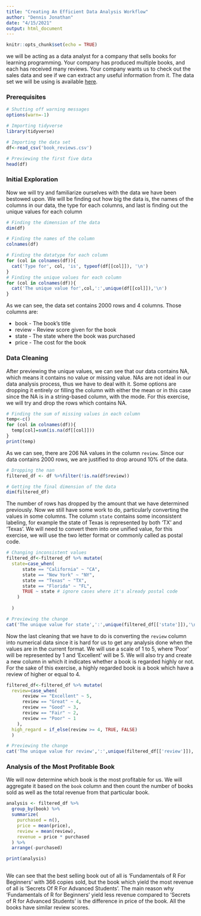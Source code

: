 ---
title: "Creating An Efficient Data Analysis Workflow"
author: "Dennis Jonathan"
date: "4/15/2021"
output: html_document
---

```{r setup, include=FALSE}
knitr::opts_chunk$set(echo = TRUE)
```

we will be acting as a data analyst for a company that sells books for learning programming. Your company has produced multiple books, and each has received many reviews. Your company wants us to check out the sales data and see if we can extract any useful information from it. The data set we will be using is available [here](https://data.world/dataquest/book-reviews).

### Prerequisites

```{r prereqs}
# Shutting off warning messages
options(warn=-1)

# Importing tidyverse
library(tidyverse)

# Importing the data set
df<-read_csv('book_reviews.csv')

# Previewing the first five data
head(df)
```

### Initial Exploration
Now we will try and familiarize ourselves with the data we have been bestowed upon. We will be finding out how big the data is, the names of the columns in our data, the type for each columns, and last is finding out the unique values for each column

```{r i_explore}
# Finding the dimension of the data
dim(df)

# Finding the names of the column
colnames(df)

# Finding the datatype for each column
for (col in colnames(df)){
  cat('Type for', col, 'is', typeof(df[[col]]), '\n')
}
# Finding the unique values for each column
for (col in colnames(df)){
  cat('The unique value for',col,':',unique(df[[col]]),'\n')
}
```
As we can see, the data set contains 2000 rows and 4 columns. Those columns are: 

* book - The book's title
* review - Review score given for the book
* state - The state where the book was purchased
* price - The cost for the book

### Data Cleaning
After previewing the unique values, we can see that our data contains NA, which means it contains no value or missing value. NAs are not ideal in our data analysis process, thus we have to deal with it. Some options are dropping it entirely or filling the column with either the mean or in this case since the NA is in a string-based column, with the mode. For this exercise, we will try and drop the rows which contains NA.
```{r datacleaning}
# Finding the sum of missing values in each column
temp<-c()
for (col in colnames(df)){
  temp[col]=sum(is.na(df[[col]]))
}
print(temp)
```
As we can see, there are 206 NA values in the column `review`. Since our data contains 2000 rows, we are justified to drop around 10% of the data.
```{r datacleaning2}
# Dropping the nan
filtered_df <- df %>%filter(!is.na(df$review))

# Getting the final dimension of the data
dim(filtered_df)
```
The number of rows has dropped by the amount that we have determined previously. Now we still have some work to do, particularly converting the values in some columns. The column `state` contains some inconsistent labeling, for example the state of Texas is represented by both 'TX' and 'Texas'. We will need to convert them into one unified value, for this exercise, we will use the two letter format or commonly called as postal code.
```{r datacleaning3}
# Changing inconsistent values
filtered_df<-filtered_df %>% mutate(
  state=case_when(
      state == "California" ~ "CA",
      state == "New York" ~ "NY",
      state == "Texas" ~ "TX",
      state == "Florida" ~ "FL",
      TRUE ~ state # ignore cases where it's already postal code
    )
    
  )

# Previewing the change
cat('The unique value for state',':',unique(filtered_df[['state']]),'\n')
```
Now the last cleaning that we have to do is converting the `review` column into numerical data since it is hard for us to get any analysis done when the values are in the current format. We will use a scale of 1 to 5,  where 'Poor' will be represented by 1 and 'Excellent' will be 5. We will also try and create a new column in which it indicates whether a book is regarded highly or not. For the sake of this exercise, a highly regarded book is a book which have a review of higher or equal to 4.
```{r datacleaning4}
filtered_df<-filtered_df %>% mutate(
  review=case_when(
      review == "Excellent" ~ 5,
      review == "Great" ~ 4,
      review == "Good" ~ 3,
      review == "Fair" ~ 2,
      review == "Poor" ~ 1
    ),
  high_regard = if_else(review >= 4, TRUE, FALSE)
  )

# Previewing the change
cat('The unique value for review',':',unique(filtered_df[['review']]),'\n')
```
### Analysis of the Most Profitable Book
We will now determine which book is the most profitable for us. We will aggregate it based on the `book` column and then count the number of books sold as well as the total revenue from that particular book.

```{r analysis}
analysis <- filtered_df %>%
  group_by(book) %>%
  summarize(
    purchased = n(),
    price = mean(price),
    review = mean(review),
    revenue = price * purchased
  ) %>%
  arrange(-purchased)

print(analysis)
    
```
We can see that the best selling book out of all is 'Fundamentals of R For Beginners' with 366 copies sold, but the book which yield the most revenue of all is 'Secrets Of R For Advanced Students'. The main reason why 'Fundamentals of R for Beginners' yield less revenue compared to 'Secrets of R for Advanced Students' is the difference in price of the book. All the books have similar review scores.